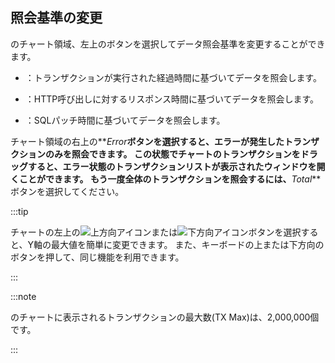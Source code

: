 ## 照会基準の変更

<Cmdname sid="transaction_map" />のチャート領域、左上のボタンを選択してデータ照会基準を変更することができます。

- <Cmdname sid="elapsed" className="uitext" />：トランザクションが実行された経過時間に基づいてデータを照会します。

- <Cmdname sid="httpcTime" className="uitext" />：HTTP呼び出しに対するリスポンス時間に基づいてデータを照会します。

- <Cmdname sid="sqlTime" className="uitext" />：SQLパッチ時間に基づいてデータを照会します。

チャート領域の右上の**_Error_**ボタンを選択すると、エラーが発生したトランザクションのみを照会できます。 この状態でチャートのトランザクションをドラッグすると、エラー状態のトランザクションリストが表示された<Cmdname sid="TTL06209" className="uitext" />ウィンドウを開くことができます。 もう一度全体のトランザクションを照会するには、**_Total_**ボタンを選択してください。

:::tip

チャートの左上の![上方向アイコン](/img/up-arrow.svg)または![下方向アイコン](/img/down-arrow.svg)ボタンを選択すると、Y軸の最大値を簡単に変更できます。 また、キーボードの上または下方向のボタンを押して、同じ機能を利用できます。

:::

:::note

<Cmdname sid="transaction_map" />のチャートに表示されるトランザクションの最大数(<span class="uitext">TX Max</span>)は、2,000,000個です。

:::
